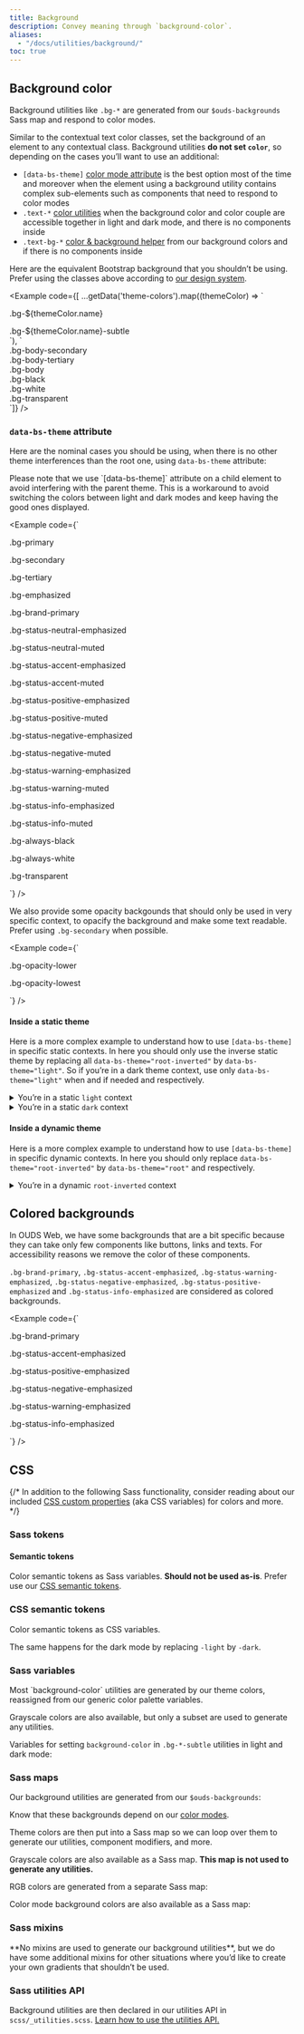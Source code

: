 ```yaml
---
title: Background
description: Convey meaning through `background-color`.
aliases:
  - "/docs/utilities/background/"
toc: true
---
```



<Callout type="info" name="warning-color-assistive-technologies" />

## Background color

Background utilities like `.bg-*` are generated from our `$ouds-backgrounds` Sass map and respond to color modes.

Similar to the contextual text color classes, set the background of an element to any contextual class. Background utilities **do not set `color`**, so depending on the cases you’ll want to use an additional:
* `[data-bs-theme]` [color mode attribute]([[docsref:/customize/color-modes#how-to-use]]) is the best option most of the time and moreover when the element using a background utility contains complex sub-elements such as components that need to respond to color modes
* `.text-*` [color utilities]([[docsref:/utilities/colors]]) when the background color and color couple are accessible together in light and dark mode, and there is no components inside
* `.text-bg-*` [color & background helper]([[docsref:/helpers/color-background]]) from our background colors and if there is no components inside

<BootstrapCompatibility>

Here are the equivalent Bootstrap background that you shouldn’t be using. Prefer using the classes above according to [our design system]([[config:ouds.web]]).

<Example code={[
  ...getData('theme-colors').map((themeColor) => `<div class="p-3 mb-2 bg-${themeColor.name} text-bg-${themeColor.name}">.bg-${themeColor.name}</div>
<div class="p-3 mb-2 bg-${themeColor.name}-subtle text-${themeColor.name}-emphasis">.bg-${themeColor.name}-subtle</div>`),
  `<div class="p-3 mb-2 bg-body-secondary">.bg-body-secondary</div>
<div class="p-3 mb-2 bg-body-tertiary">.bg-body-tertiary</div>
<div class="p-3 mb-2 bg-body text-body">.bg-body</div>
<div class="p-3 mb-2 bg-black text-white">.bg-black</div>
<div class="p-3 mb-2 bg-white text-black">.bg-white</div>
<div class="p-3 mb-2 bg-transparent text-body">.bg-transparent</div>`]} />

</BootstrapCompatibility>

### `data-bs-theme` attribute

Here are the nominal cases you should be using, when there is no other theme interferences than the root one, using `data-bs-theme` attribute:

<Callout type="info">
Please note that we use `[data-bs-theme]` attribute on a child element to avoid interfering with the parent theme. This is a workaround to avoid switching the colors between light and dark modes and keep having the good ones displayed.
</Callout>

<Example code={`<p class="bg-primary p-lg fw-bold">.bg-primary</p>
  <p class="bg-secondary p-lg fw-bold">.bg-secondary</p>
  <p class="bg-tertiary p-lg fw-bold">.bg-tertiary</p>
  <p class="bg-emphasized p-lg fw-bold"><span data-bs-theme="dark">.bg-emphasized</span></p>
  <p class="bg-brand-primary p-lg fw-bold"><span data-bs-theme="light">.bg-brand-primary</span></p>
  <p class="bg-status-neutral-emphasized p-lg fw-bold"><span data-bs-theme="root-inverted">.bg-status-neutral-emphasized</span></p>
  <p class="bg-status-neutral-muted p-lg fw-bold">.bg-status-neutral-muted</p>
  <p class="bg-status-accent-emphasized p-lg fw-bold"><span data-bs-theme="light">.bg-status-accent-emphasized</span></p>
  <p class="bg-status-accent-muted p-lg fw-bold">.bg-status-accent-muted</p>
  <p class="bg-status-positive-emphasized p-lg fw-bold"><span data-bs-theme="light">.bg-status-positive-emphasized</span></p>
  <p class="bg-status-positive-muted p-lg fw-bold">.bg-status-positive-muted</p>
  <p class="bg-status-negative-emphasized p-lg fw-bold"><span data-bs-theme="root-inverted">.bg-status-negative-emphasized</span></p>
  <p class="bg-status-negative-muted p-lg fw-bold">.bg-status-negative-muted</p>
  <p class="bg-status-warning-emphasized p-lg fw-bold"><span data-bs-theme="light">.bg-status-warning-emphasized</span></p>
  <p class="bg-status-warning-muted p-lg fw-bold">.bg-status-warning-muted</p>
  <p class="bg-status-info-emphasized p-lg fw-bold"><span data-bs-theme="light">.bg-status-info-emphasized</span></p>
  <p class="bg-status-info-muted p-lg fw-bold">.bg-status-info-muted</p>
  <p class="bg-always-black p-lg fw-bold"><span data-bs-theme="dark">.bg-always-black</span></p>
  <p class="bg-always-white p-lg fw-bold"><span data-bs-theme="light">.bg-always-white</span></p>
  <p class="bg-transparent p-lg fw-bold">.bg-transparent</p>`} />

We also provide some opacity backgounds that should only be used in very specific context, to opacify the background and make some text readable. Prefer using `.bg-secondary` when possible.

<Example code={`<p class="bg-opacity-lower p-lg fw-bold">.bg-opacity-lower</p>
  <p class="bg-opacity-lowest p-lg fw-bold">.bg-opacity-lowest</p>`} />

#### Inside a static theme

Here is a more complex example to understand how to use `[data-bs-theme]` in specific static contexts. In here you should only use the inverse static theme by replacing all `data-bs-theme="root-inverted"` by `data-bs-theme="light"`. So if you’re in a dark theme context, use only `data-bs-theme="light"` when and if needed and respectively.

<details class="mb-lg px-sm">
  <summary class="py-sm">You’re in a static <code>light</code> context</summary>

  <Example class="p-none" code={`<div class="bg-brand-primary p-lg">
      <div data-bs-theme="light">
        <p class="bg-primary p-lg fw-bold">.bg-primary</p>
        <p class="bg-secondary p-lg fw-bold">.bg-secondary</p>
        <p class="bg-tertiary p-lg fw-bold">.bg-tertiary</p>
        <p class="bg-emphasized p-lg fw-bold"><span data-bs-theme="dark">.bg-emphasized</span></p>
        <p class="bg-brand-primary p-lg fw-bold">.bg-brand-primary</p>
        <p class="bg-status-neutral-emphasized p-lg fw-bold"><span data-bs-theme="dark">.bg-status-neutral-emphasized</span></p>
        <p class="bg-status-neutral-muted p-lg fw-bold">.bg-status-neutral-muted</p>
        <p class="bg-status-accent-emphasized p-lg fw-bold">.bg-status-accent-emphasized</p>
        <p class="bg-status-accent-muted p-lg fw-bold">.bg-status-accent-muted</p>
        <p class="bg-status-positive-emphasized p-lg fw-bold">.bg-status-positive-emphasized</p>
        <p class="bg-status-positive-muted p-lg fw-bold">.bg-status-positive-muted</p>
        <p class="bg-status-negative-emphasized p-lg fw-bold"><span data-bs-theme="dark">.bg-status-negative-emphasized</span></p>
        <p class="bg-status-negative-muted p-lg fw-bold">.bg-status-negative-muted</p>
        <p class="bg-status-warning-emphasized p-lg fw-bold">.bg-status-warning-emphasized</p>
        <p class="bg-status-warning-muted p-lg fw-bold">.bg-status-warning-muted</p>
        <p class="bg-status-info-emphasized p-lg fw-bold">.bg-status-info-emphasized</p>
        <p class="bg-status-info-muted p-lg fw-bold">.bg-status-info-muted</p>
        <p class="bg-always-black p-lg fw-bold"><span data-bs-theme="dark">.bg-always-black</span></p>
        <p class="bg-always-white p-lg fw-bold">.bg-always-white</p>
        <p class="bg-opacity-lower p-lg fw-bold">.bg-opacity-lower</p>
        <p class="bg-opacity-lowest p-lg fw-bold">.bg-opacity-lowest</p>
        <p class="bg-transparent p-lg fw-bold">.bg-transparent</p>
      </div>
    </div>`} />

  We also provide some opacity backgounds that should only be used in very specific context, to opacify the background and make some text readable. Prefer using `.bg-secondary` when possible.

  <Example code={`<div class="bg-brand-primary p-lg">
      <div data-bs-theme="light">
        <p class="bg-opacity-lower p-lg fw-bold">.bg-opacity-lower</p>
        <p class="bg-opacity-lowest p-lg fw-bold">.bg-opacity-lowest</p>
      </div>
    </div>`} />

</details>

<details class="mb-lg px-sm">
  <summary class="py-sm">You’re in a static <code>dark</code> context</summary>

  <Example class="p-none" code={`<div class="bg-emphasized p-lg">
      <div data-bs-theme="dark">
        <p class="bg-primary p-lg fw-bold">.bg-primary</p>
        <p class="bg-secondary p-lg fw-bold">.bg-secondary</p>
        <p class="bg-tertiary p-lg fw-bold">.bg-tertiary</p>
        <p class="bg-emphasized p-lg fw-bold">.bg-emphasized</p>
        <p class="bg-brand-primary p-lg fw-bold"><span data-bs-theme="light">.bg-brand-primary</span></p>
        <p class="bg-status-neutral-emphasized p-lg fw-bold"><span data-bs-theme="light">.bg-status-neutral-emphasized</span></p>
        <p class="bg-status-neutral-muted p-lg fw-bold">.bg-status-neutral-muted</p>
        <p class="bg-status-accent-emphasized p-lg fw-bold"><span data-bs-theme="light">.bg-status-accent-emphasized</span></p>
        <p class="bg-status-accent-muted p-lg fw-bold">.bg-status-accent-muted</p>
        <p class="bg-status-positive-emphasized p-lg fw-bold"><span data-bs-theme="light">.bg-status-positive-emphasized</span></p>
        <p class="bg-status-positive-muted p-lg fw-bold">.bg-status-positive-muted</p>
        <p class="bg-status-negative-emphasized p-lg fw-bold"><span data-bs-theme="light">.bg-status-negative-emphasized</span></p>
        <p class="bg-status-negative-muted p-lg fw-bold">.bg-status-negative-muted</p>
        <p class="bg-status-warning-emphasized p-lg fw-bold"><span data-bs-theme="light">.bg-status-warning-emphasized</span></p>
        <p class="bg-status-warning-muted p-lg fw-bold">.bg-status-warning-muted</p>
        <p class="bg-status-info-emphasized p-lg fw-bold"><span data-bs-theme="light">.bg-status-info-emphasized</span></p>
        <p class="bg-status-info-muted p-lg fw-bold">.bg-status-info-muted</p>
        <p class="bg-always-black p-lg fw-bold">.bg-always-black</p>
        <p class="bg-always-white p-lg fw-bold"><span data-bs-theme="light">.bg-always-white</span></p>
        <p class="bg-opacity-lower p-lg fw-bold">.bg-opacity-lower</p>
        <p class="bg-opacity-lowest p-lg fw-bold">.bg-opacity-lowest</p>
        <p class="bg-transparent p-lg fw-bold">.bg-transparent</p>
      </div>
    </div>`} />

  We also provide some opacity backgounds that should only be used in very specific context, to opacify the background and make some text readable. Prefer using `.bg-secondary` when possible.

  <Example code={`<div class="bg-emphasized p-lg">
      <div data-bs-theme="dark">
        <p class="bg-opacity-lower p-lg fw-bold">.bg-opacity-lower</p>
        <p class="bg-opacity-lowest p-lg fw-bold">.bg-opacity-lowest</p>
      </div>
    </div>`} />

</details>

#### Inside a dynamic theme

Here is a more complex example to understand how to use `[data-bs-theme]` in specific dynamic contexts. In here you should only replace `data-bs-theme="root-inverted"` by `data-bs-theme="root"` and respectively.

<details class="mb-lg px-sm">
  <summary class="py-sm">You’re in a dynamic <code>root-inverted</code> context</summary>

  <Example class="p-none" code={`<div class="bg-status-neutral-emphasized p-lg">
      <div data-bs-theme="root-inverted">
        <p class="bg-primary p-lg fw-bold">.bg-primary</p>
        <p class="bg-secondary p-lg fw-bold">.bg-secondary</p>
        <p class="bg-tertiary p-lg fw-bold">.bg-tertiary</p>
        <p class="bg-emphasized p-lg fw-bold"><span data-bs-theme="dark">.bg-emphasized</span></p>
        <p class="bg-brand-primary p-lg fw-bold"><span data-bs-theme="light">.bg-brand-primary</span></p>
        <p class="bg-status-neutral-emphasized p-lg fw-bold"><span data-bs-theme="root">.bg-status-neutral-emphasized</span></p>
        <p class="bg-status-neutral-muted p-lg fw-bold">.bg-status-neutral-muted</p>
        <p class="bg-status-accent-emphasized p-lg fw-bold"><span data-bs-theme="light">.bg-status-accent-emphasized</span></p>
        <p class="bg-status-accent-muted p-lg fw-bold">.bg-status-accent-muted</p>
        <p class="bg-status-positive-emphasized p-lg fw-bold"><span data-bs-theme="light">.bg-status-positive-emphasized</span></p>
        <p class="bg-status-positive-muted p-lg fw-bold">.bg-status-positive-muted</p>
        <p class="bg-status-negative-emphasized p-lg fw-bold"><span data-bs-theme="root">.bg-status-negative-emphasized</span></p>
        <p class="bg-status-negative-muted p-lg fw-bold">.bg-status-negative-muted</p>
        <p class="bg-status-warning-emphasized p-lg fw-bold"><span data-bs-theme="light">.bg-status-warning-emphasized</span></p>
        <p class="bg-status-warning-muted p-lg fw-bold">.bg-status-warning-muted</p>
        <p class="bg-status-info-emphasized p-lg fw-bold"><span data-bs-theme="light">.bg-status-info-emphasized</span></p>
        <p class="bg-status-info-muted p-lg fw-bold">.bg-status-info-muted</p>
        <p class="bg-always-black p-lg fw-bold"><span data-bs-theme="dark">.bg-always-black</span></p>
        <p class="bg-always-white p-lg fw-bold"><span data-bs-theme="light">.bg-always-white</span></p>
        <p class="bg-opacity-lower p-lg fw-bold">.bg-opacity-lower</p>
        <p class="bg-opacity-lowest p-lg fw-bold">.bg-opacity-lowest</p>
        <p class="bg-transparent p-lg fw-bold">.bg-transparent</p>
      </div>
    </div>`} />

  We also provide some opacity backgounds that should only be used in very specific context, to opacify the background and make some text readable. Prefer using `.bg-secondary` when possible.

  <Example code={`<div class="bg-status-neutral-emphasized p-lg">
      <div data-bs-theme="root-inverted">
        <p class="bg-opacity-lower p-lg fw-bold">.bg-opacity-lower</p>
        <p class="bg-opacity-lowest p-lg fw-bold">.bg-opacity-lowest</p>
      </div>
    </div>`} />

</details>

## Colored backgrounds

In OUDS Web, we have some backgrounds that are a bit specific because they can take only few components like buttons, links and texts. For accessibility reasons we remove the color of these components.

`.bg-brand-primary`, `.bg-status-accent-emphasized`, `.bg-status-warning-emphasized`, `.bg-status-negative-emphasized`, `.bg-status-positive-emphasized` and `.bg-status-info-emphasized` are considered as colored backgrounds.

<Example code={`<p class="bg-brand-primary p-lg fw-bold"><span data-bs-theme="light">.bg-brand-primary</span></p>
  <p class="bg-status-accent-emphasized p-lg fw-bold"><span data-bs-theme="light">.bg-status-accent-emphasized</span></p>
  <p class="bg-status-positive-emphasized p-lg fw-bold"><span data-bs-theme="light">.bg-status-positive-emphasized</span></p>
  <p class="bg-status-negative-emphasized p-lg fw-bold"><span data-bs-theme="root-inverted">.bg-status-negative-emphasized</span></p>
  <p class="bg-status-warning-emphasized p-lg fw-bold"><span data-bs-theme="light">.bg-status-warning-emphasized</span></p>
  <p class="bg-status-info-emphasized p-lg fw-bold"><span data-bs-theme="light">.bg-status-info-emphasized</span></p>`} />

## CSS

{/* In addition to the following Sass functionality, consider reading about our included [CSS custom properties]([[docsref:/customize/css-variables]]) (aka CSS variables) for colors and more. */}

### Sass tokens

#### Semantic tokens

Color semantic tokens as Sass variables. **Should not be used as-is**. Prefer use our [CSS semantic tokens](#css-semantic-tokens).

<ScssDocs name="ouds-semantic-color" file="scss/tokens/_semantic.scss" />

### CSS semantic tokens

Color semantic tokens as CSS variables.

<ScssDocs name="ouds-semantic-css-color" file="scss/tokens/_semantic-colors-custom-props.scss" />

The same happens for the dark mode by replacing `-light` by `-dark`.

### Sass variables

<BootstrapCompatibility>
Most `background-color` utilities are generated by our theme colors, reassigned from our generic color palette variables.

<ScssDocs name="color-variables" file="scss/_variables.scss" />

<ScssDocs name="theme-color-variables" file="scss/_variables.scss" />

<ScssDocs name="theme-color-dark-variables" file="scss/_variables-dark.scss" />

Grayscale colors are also available, but only a subset are used to generate any utilities.

<ScssDocs name="gray-color-variables" file="scss/_variables.scss" />

Variables for setting `background-color` in `.bg-*-subtle` utilities in light and dark mode:

<ScssDocs name="theme-bg-subtle-variables" file="scss/_variables.scss" />

<ScssDocs name="theme-bg-subtle-dark-variables" file="scss/_variables-dark.scss" />
</BootstrapCompatibility>

### Sass maps

Our background utilities are generated from our `$ouds-backgrounds`:

<ScssDocs name="ouds-maps-backgrounds" file="scss/_maps.scss" />

Know that these backgrounds depend on our [color modes]([[docsref:/customize/color-modes]]).

<BootstrapCompatibility>
Theme colors are then put into a Sass map so we can loop over them to generate our utilities, component modifiers, and more.

<ScssDocs name="theme-colors-map" file="scss/_variables.scss" />

<ScssDocs name="theme-colors-dark-map" file="scss/_variables-dark.scss" />

Grayscale colors are also available as a Sass map. **This map is not used to generate any utilities.**

<ScssDocs name="gray-colors-map" file="scss/_variables.scss" />

RGB colors are generated from a separate Sass map:

<ScssDocs name="theme-colors-rgb" file="scss/_maps.scss" />

<ScssDocs name="theme-colors-rgb-dark" file="scss/_maps.scss" />

Color mode background colors are also available as a Sass map:

<ScssDocs name="theme-bg-subtle-map" file="scss/_maps.scss" />

<ScssDocs name="theme-bg-subtle-dark-map" file="scss/_maps.scss" />
</BootstrapCompatibility>

### Sass mixins

<BootstrapCompatibility>
**No mixins are used to generate our background utilities**, but we do have some additional mixins for other situations where you’d like to create your own gradients that shouldn’t be used.

<ScssDocs name="gradient-bg-mixin" file="scss/mixins/_gradients.scss" />
</BootstrapCompatibility>

### Sass utilities API

Background utilities are then declared in our utilities API in `scss/_utilities.scss`. [Learn how to use the utilities API.]([[docsref:/utilities/api#using-the-api]])

<ScssDocs name="utils-bg-color-ouds" file="scss/_utilities.scss" />

<BootstrapCompatibility>
<ScssDocs name="utils-bg-color" file="scss/_utilities.scss" />
</BootstrapCompatibility>
